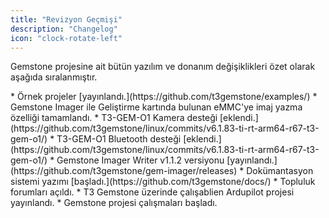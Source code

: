 ```yaml
---
title: "Revizyon Geçmişi"
description: "Changelog"
icon: "clock-rotate-left"
---
```


Gemstone projesine ait bütün yazılım ve donanım değişiklikleri özet olarak aşağıda sıralanmıştır. 

<Update label="Temmuz 2025">
  * Örnek projeler [yayınlandı.](https://github.com/t3gemstone/examples/)
  * Gemstone Imager ile Geliştirme kartında bulunan eMMC'ye imaj yazma özelliği tamamlandı.
</Update>

<Update label="Haziran 2025">
  * T3-GEM-O1 Kamera desteği [eklendi.](https://github.com/t3gemstone/linux/commits/v6.1.83-ti-rt-arm64-r67-t3-gem-o1/)
  * T3-GEM-O1 Bluetooth desteği [eklendi.](https://github.com/t3gemstone/linux/commits/v6.1.83-ti-rt-arm64-r67-t3-gem-o1/)
  * Gemstone Imager Writer v1.1.2 versiyonu [yayınlandı.](https://github.com/t3gemstone/gem-imager/releases)
  * Dokümantasyon sistemi yazımı [başladı.](https://github.com/t3gemstone/docs/)
</Update>

<Update label="Nisan 2025">
  * Topluluk forumları açıldı.
  * T3 Gemstone üzerinde çalışablien Ardupilot projesi yayınlandı.
</Update>

<Update label="Ocak 2025">
  * Gemstone projesi çalışmaları başladı.
</Update>
